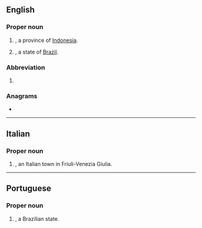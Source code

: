 {{also|Appendix:Variations of "go"}}
==English==

===Proper noun===
{{en-proper noun}}

# {{abbreviation of|Gorontalo|dot=|lang=en}}, a province of [[Indonesia]].
# {{abbreviation of|Goiás|dot=|lang=en}}, a state of [[Brazil]].

===Abbreviation===
{{rfc-header|Abbreviation}}
{{head|en|abbreviation}}
# {{abbreviation of|lang=en|graphene oxide}}

===Anagrams===
* {{anagrams|en|a=go|'og|Og|og}}

----

==Italian==

===Proper noun===
{{it-proper noun|f}}

# {{abbreviation of|Gorizia|lang=it|dot=}}, an Italian town in Friuli-Venezia Giulia.

----

==Portuguese==

===Proper noun===
{{pt-proper noun}}

# {{abbreviation of|Goiás|lang=pt|dot=}}, a Brazilian state.